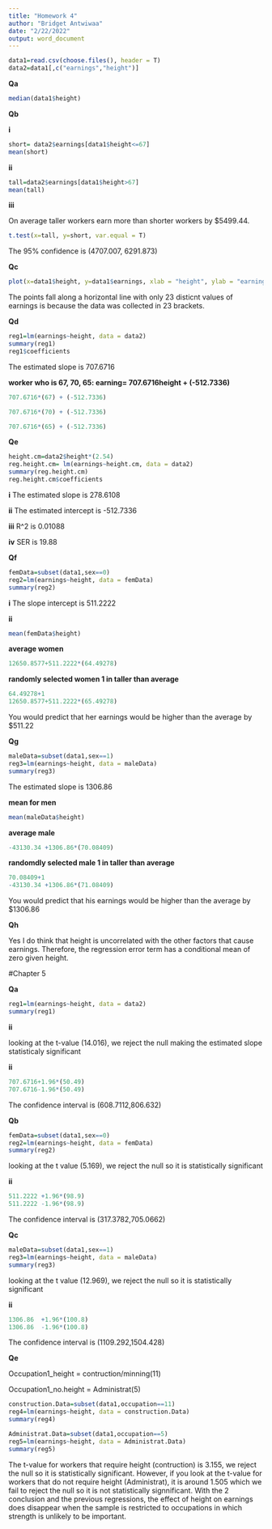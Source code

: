 ---
title: "Homework 4"
author: "Bridget Antwiwaa"
date: "2/22/2022"
output: word_document
---
```{r}
data1=read.csv(choose.files(), header = T)
data2=data1[,c("earnings","height")]
```

**Qa**
```{r}
median(data1$height)
```

**Qb**

**i**
```{r}
short= data2$earnings[data1$height<=67]
mean(short)
```

**ii**
```{r}
tall=data2$earnings[data1$height>67]
mean(tall)
```

**iii**

On average taller workers earn more than shorter workers by $5499.44.

```{r}
t.test(x=tall, y=short, var.equal = T)
```

The 95% confidence is (4707.007, 6291.873)

**Qc**
```{r}
plot(x=data1$height, y=data1$earnings, xlab = "height", ylab = "earnings", main = "Scatter plot of earning on height ", pch=21, bg="purple")
```

The points fall along a horizontal line with only 23 disticnt values of earnings is because the data was collected in 23 brackets.

**Qd**
```{r}
reg1=lm(earnings~height, data = data2)
summary(reg1)
reg1$coefficients
```

The estimated slope is 707.6716 

**worker who is 67, 70, 65: earning= 707.6716height + (-512.7336)**

```{r}
707.6716*(67) + (-512.7336)

707.6716*(70) + (-512.7336)

707.6716*(65) + (-512.7336)
```

**Qe**
```{r}
height.cm=data2$height*(2.54)
reg.height.cm= lm(earnings~height.cm, data = data2)
summary(reg.height.cm)
reg.height.cm$coefficients
```

**i**
The estimated slope is 278.6108

**ii**
The estimated intercept is -512.7336

**iii**
R^2 is 0.01088

**iv**
SER is 19.88

**Qf**
```{r}
femData=subset(data1,sex==0)
reg2=lm(earnings~height, data = femData)
summary(reg2)
```

**i**
The slope intercept is  511.2222

**ii**
```{r}
mean(femData$height)
```

**average women**
```{r}
12650.8577+511.2222*(64.49278) 
```

**randomly selected women 1 in taller than average**
```{r}
64.49278+1
12650.8577+511.2222*(65.49278)
```

You would predict that her earnings would be higher than the average by $511.22

**Qg**
```{r}
maleData=subset(data1,sex==1)
reg3=lm(earnings~height, data = maleData)
summary(reg3)
```

The estimated slope is 1306.86

**mean for men**
```{r}
mean(maleData$height)
```

**average male**
```{r}
-43130.34 +1306.86*(70.08409)
```

**randomdly selected male 1 in taller than average**
```{r}
70.08409+1
-43130.34 +1306.86*(71.08409)
```

You would predict that his earnings would be higher than the average by $1306.86

**Qh**

Yes I do think that height is uncorrelated with the other factors that cause earnings. Therefore, the regression error term has a conditional mean of zero given height.  

#Chapter 5

**Qa**
```{r}
reg1=lm(earnings~height, data = data2)
summary(reg1)
```

**ii**

looking at the t-value (14.016), we reject the null making the estimated slope statisticaly significant 

**ii**
```{r}
707.6716+1.96*(50.49)
707.6716-1.96*(50.49)
```

The confidence interval is (608.7112,806.632)

**Qb**
```{r}
femData=subset(data1,sex==0)
reg2=lm(earnings~height, data = femData)
summary(reg2)
```

looking at the t value (5.169), we reject the null so it is statistically significant

**ii**
```{r}
511.2222 +1.96*(98.9)
511.2222 -1.96*(98.9)
```

The confidence interval is (317.3782,705.0662)

**Qc**
```{r}
maleData=subset(data1,sex==1)
reg3=lm(earnings~height, data = maleData)
summary(reg3)
```

looking at the t value (12.969), we reject the null so it is statistically significant

**ii**
```{r}
1306.86  +1.96*(100.8)
1306.86  -1.96*(100.8)
```

The confidence interval is (1109.292,1504.428)

**Qe**

Occupation1_height = contruction/minning(11)

Occupation1_no.height = Administrat(5)

```{r}
construction.Data=subset(data1,occupation==11)
reg4=lm(earnings~height, data = construction.Data)
summary(reg4)
```

```{r}
Administrat.Data=subset(data1,occupation==5)
reg5=lm(earnings~height, data = Administrat.Data)
summary(reg5)
```

The t-value for workers that require height (contruction) is 3.155, we reject the null so it is statistically significant. However, if you look at the t-value for workers that do not require height (Administrat), it is around 1.505 which we fail to reject the null so it is not statistically signnificant. With the 2 conclusion and the previous regressions, the effect of height on earnings does disappear when the sample is restricted to occupations in which strength is unlikely to be important.   